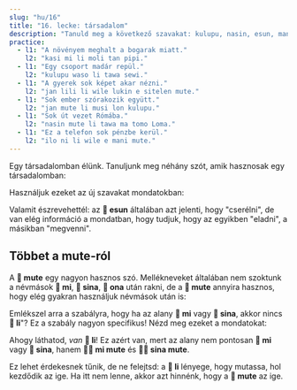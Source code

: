 ```yaml
---
slug: "hu/16"
title: "16. lecke: társadalom"
description: "Tanuld meg a következő szavakat: kulupu, nasin, esun, mani, moli, mute!"
practice:
  - l1: "A növényem meghalt a bogarak miatt."
    l2: "kasi mi li moli tan pipi."
  - l1: "Egy csoport madár repül."
    l2: "kulupu waso li tawa sewi."
  - l1: "A gyerek sok képet akar nézni."
    l2: "jan lili li wile lukin e sitelen mute."
  - l1: "Sok ember szórakozik együtt."
    l2: "jan mute li musi lon kulupu."
  - l1: "Sok út vezet Rómába."
    l2: "nasin mute li tawa ma tomo Loma."
  - l1: "Ez a telefon sok pénzbe kerül."
    l2: "ilo ni li wile e mani mute."
---
```



Egy társadalomban élünk. Tanuljunk meg néhány szót, amik hasznosak egy társadalomban:

<List>
  <Word sl="kulupu" m="közösség, csapat, csoport" />
  <Word sl="nasin" m="út, mód, hagyomány, ösvény" />
  <Word sl="esun" m="cserélni, kereskedni; piac, bolt" />
  <Word sl="mani" m="pénz, értékes dolog" />
  <Word sl="moli" m="halott; megöl" />
  <Word sl="mute" m="sok, nagyon" />
</List>

Használjuk ezeket az új szavakat mondatokban:

<List>
  <Sentence sl="nasin mute li lon." m="Sok hagyomány van." />
  <Sentence sl="jan li pali lon kulupu." m="Az emberek csapatokban dolgoznak." />
  <Sentence sl="len pona li wile e mani mute." m="Jó ruhákhoz sok pénz kell." />
  <Sentence sl="jan mute li moli tan utala suli." m="Sok ember halt meg a háború miatt."/>
  <Sentence sl="mi wile esun e soweli mi." m="El akarom adni a tehenemet." />
  <Sentence sl="mi wile ala esun e soweli sina." m="Nem akarom megvenni a tehenedet." />
</List>

Valamit észrevehettél: az **󱤋 esun** általában azt jelenti, hogy "cserélni", de van elég információ a mondatban, hogy tudjuk, hogy az egyikben "eladni", a másikban "megvenni".

## Többet a mute-ról

A **󱤼 mute** egy nagyon hasznos szó. Mellékneveket általában nem szoktunk a névmások **󱤴 mi**, **󱥞 sina**, **󱥆 ona** után rakni, de a **󱤼 mute** annyira hasznos, hogy elég gyakran használjuk névmások után is:

<List>
  <Word sl="mi mute" m="mi, sokunk" />
  <Sentence sl="kulupu pali li jo e mi mute." m="Sokunk van a munkásszakszervezetben." />
  <Word sl="sina mute" m="ti" />
  <Sentence sl="ona li ken sitelen e sina mute." m="Ő fotózni tud titeket." />
</List>

Emlékszel arra a szabályra, hogy ha az alany **󱤴 mi** vagy **󱥞 sina**, akkor nincs **󱤧 li**"? Ez a szabály nagyon specifikus! Nézd meg ezeket a mondatokat:

<List>
  <Sentence sl="mi mute li kalama musi." m="Zenélünk." />
  <Sentence sl="sina mute li sona e ni." m="Sokatok tudja ezt." />
</List>

Ahogy láthatod, *van* **󱤧 li**! Ez azért van, mert az alany nem pontosan **󱤴 mi** vagy **󱥞 sina**, hanem **󱤴󱤼 mi mute** és **󱥞󱤼 sina mute**.

Ez lehet érdekesnek tűnik, de ne felejtsd: a **󱤧 li** lényege, hogy mutassa, hol kezdődik az ige. Ha itt nem lenne, akkor azt hinnénk, hogy a **󱤼 mute** az ige.

<Practice exercises={frontmatter.practice} />

